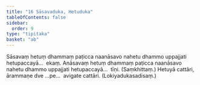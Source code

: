 ```yaml
---
title: "16 Sāsavaduka, Hetuduka"
tableOfContents: false
sidebar:
  order: 9
type: "tipitaka"
basket: "ab"
---
```



<DynamicBreadcrumb />

<Division number="54">

<Paragraph number="127">
Sāsavaṃ hetuṃ dhammaṃ paṭicca naanāsavo nahetu dhammo uppajjati hetupaccayā…  ekaṃ.
</Paragraph>

<Paragraph number="128">
Anāsavaṃ hetuṃ dhammaṃ paṭicca naanāsavo nahetu dhammo uppajjati hetupaccayā…  tīṇi. (Saṃkhittaṃ.)
</Paragraph>

<Paragraph number="129">
Hetuyā cattāri, ārammaṇe dve …pe…  avigate cattāri. (Lokiyadukasadisaṃ.)
</Paragraph>
</Division>
